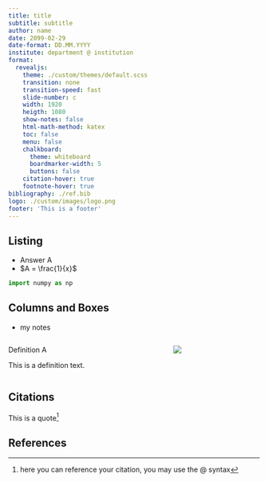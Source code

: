 ```yaml
---
title: title
subtitle: subtitle
author: name
date: 2099-02-29
date-format: DD.MM.YYYY
institute: department @ institution
format:
  revealjs:
    theme: ./custom/themes/default.scss
    transition: none
    transition-speed: fast
    slide-number: c
    width: 1920
    heigth: 1080
    show-notes: false
    html-math-method: katex
    toc: false
    menu: false
    chalkboard:
      theme: whiteboard
      boardmarker-width: 5
      buttons: false
    citation-hover: true
    footnote-hover: true
bibliography: ./ref.bib
logo: ./custom/images/logo.png
footer: 'This is a footer'
---
```



## Listing

- Answer A
- $A = \frac{1}{x}$

``` python
import numpy as np
```


## Columns and Boxes

::: notes
- my notes
:::

::: ----slide----
:::::: columns
::::: column

::: blue

::: white
Definition A
:::

::: blue
This is a definition text.
:::

:::
:::::

::::: column

::: middlepoint
![](./custom/images/logo.png)
:::
:::::

::::::

<!-- ----slide end---- -->
:::


## Citations


::: {.middle .slideheight}

::: quote
This is a quote[^1]
:::

:::

<!-- Footnotes -->
[^1]: here you can reference your citation, you may use the \@ syntax

## References
